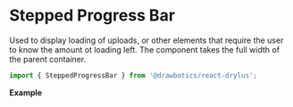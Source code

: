 


# Stepped Progress Bar
Used to display loading of uploads, or other elements that require the user to know the amount ot loading left. The component takes the full width of the parent container.

```jsx
import { SteppedProgressBar } from '@drawbotics/react-drylus';
```
__Example__

<Playground component={SteppedProgressBar}>
  <SteppedProgressBar steps={4} activeStep={0} percentage={0.4} />
</Playground>
